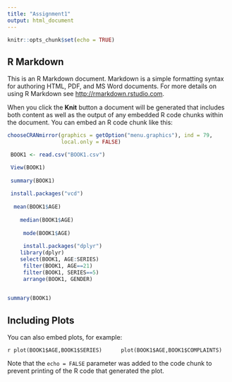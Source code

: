 ```yaml
---
title: "Assignment1"
output: html_document
---
```


```r
knitr::opts_chunk$set(echo = TRUE)
```

## R Markdown

This is an R Markdown document. Markdown is a simple formatting syntax for authoring HTML, PDF, and MS Word documents. For more details on using R Markdown see <http://rmarkdown.rstudio.com>.

When you click the **Knit** button a document will be generated that includes both content as well as the output of any embedded R code chunks within the document. You can embed an R code chunk like this:

```r
chooseCRANmirror(graphics = getOption("menu.graphics"), ind = 79,
                 local.only = FALSE)

 BOOK1 <- read.csv("BOOK1.csv")

 View(BOOK1)
 
 summary(BOOK1)
 
 install.packages("vcd")
 
  mean(BOOK1$AGE)
 
    median(BOOK1$AGE)
  
     mode(BOOK1$AGE)
   
     install.packages("dplyr")
    library(dplyr)
    select(BOOK1, AGE:SERIES)
     filter(BOOK1, AGE==21)
     filter(BOOK1, SERIES==5)
     arrange(BOOK1, GENDER)
     

summary(BOOK1)
```

## Including Plots

You can also embed plots, for example:

```r
plot(BOOK1$AGE,BOOK1$SERIES)
     plot(BOOK1$AGE,BOOK1$COMPLAINTS)
    ```

Note that the `echo = FALSE` parameter was added to the code chunk to prevent printing of the R code that generated the plot.
